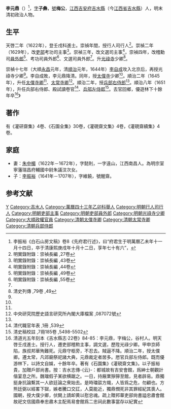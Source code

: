 {{明清人物信息框
| 姓名 = 李元鼎
| 原名 =
| 圖片名稱 = 
| 圖片大小 = 220px
| 圖片說明 = 
| 最高職務 = 大明光祿寺少卿<br>大順光祿寺少卿<br>大清光祿大夫兵部左侍郎
| 國家 = 
| 爵位 =
| 籍貫 = [[江西|江西]][[吉安府|吉安府]][[吉水縣|吉水縣]]
| 族裔 = 
| 字號 = 字子彝，號梅公
| 室名 = 灌研齋、心遠廬
| 諡號 = 
| 出生日期 = 明萬曆二十三年十一月十四（1594年）
| 出生地點 = 
| 逝世日期 = 清康熙八年十月十二（1670年）
| 逝世地點 = 
| 墓葬 =
| 配偶 = [[朱中楣|朱中楣]]
| 親屬 = 族叔 [[李邦華|李邦華]]<br>子 [[李振裕|李振裕]]
| 出身 = 
*萬曆四十三年乙卯科舉人
*天啓二年壬戌科同進士出身
| 經歷 = 
| 著作 =
}}

'''李元鼎'''（{{bd|1595年||1670年|catIdx=Li}}）<ref>李振裕《白石山房文稿》卷8《先府君行述》，曰“府君生于明萬曆乙未年十一月十四日，卒于清康熙庚戌年十月十二日，享年七十有六”，</ref>，[[表字|字]]'''子彝'''，[[號|號]]'''梅公'''，[[江西|江西]][[吉安府|吉安府]][[吉水縣|吉水縣]]（今[[江西省|江西省]][[吉水縣|吉水縣]]）人，明末清初政治人物。

==生平==
天啓二年（1622年），登壬戌科進士。崇禎年間，授行人司行人<ref>明實錄附錄：崇禎長編 ,27卷</ref>。崇禎二年（1629年），改[[吏部|吏部]]考功司主事<ref>明實錄附錄：崇禎長編 ,43卷</ref>。崇禎三年，改文選司主事<ref>明實錄附錄：崇禎長編 ,44卷</ref>，崇禎四年，改稽勳司[[員外郎|員外郎]]<ref>明實錄附錄：崇禎長編 ,49卷</ref>、考功司員外郎<ref name="明實錄附錄：崇禎長編 ,55卷">明實錄附錄：崇禎長編 ,55卷</ref>、文選司員外郎<ref name="明實錄附錄：崇禎長編 ,55卷"/>。升[[光祿寺|光祿寺]]少卿<ref name="清史列傳 ,79卷 ,49">清史列傳 ,79卷 ,49</ref>。

崇禎十七年（大順[[永昌_(大順)|永昌]]元年，清[[順治|順治]]元年，1644年）[[李自成|李自成]]攻入北京后，再授光祿寺少卿<ref name="清史列傳 ,79卷 ,49"/>。李自成敗，李元鼎降清。同年，授[[太僕寺|太僕寺]]少卿<ref name="清史列傳 ,79卷 ,49"/>。順治二年（1645年），升任[[太僕寺卿|太僕寺卿]]<ref name="清史列傳 ,79卷 ,49"/>、[[太常寺卿|太常寺卿]]<ref>中央研究院歷史語言研究所內閣大庫檔案 ,087072號</ref>。順治二年，授[[兵部右侍郎|兵部右侍郎]]<ref name="清史列傳 ,79卷 ,49"/>。順治八年（1651年），升任兵部右侍郎、殿試讀卷官<ref>清代職官年表 ,1冊 ,539</ref>、[[兵部左侍郎|兵部左侍郎]]<ref>清史稿校註 ,7冊185卷 ,5498-5502</ref>。去官回鄉，優遊林下十餘年卒<ref>清道光五年刻本《吉水縣志·22卷》84-85：李元鼎，字梅公，谷村人。明天啓壬戌進士。授行人，遷吏部稽勲主事，調文選，歷陞光祿少卿。甲申京師陷，族叔邦華殉難死。元鼎守柩旁，不忍去。賊逼不降。順治二年，授太僕卿。遷太常，凡郊廟祭祀諸大典，元鼎裁定者居多。厯官兵部左侍郎。既而優游林下，以詩文自娛，十餘年卒。著有《石園集》《灌硯齋文集》。以子振裕貴，加贈戶部尚書。按：吉水志傳-{云}-：都城故有吉安會館，爲紳士朝觀計偕宴息之所。魏璫假子某欲横踞之。一日，持厰䅇猙獰至館，見者辟易。鼎獨挺身抗論繫其一人欲廷論之衆始去。是時璫燄方熾，人皆爲之危，勿顧也。方熊廷弼以經畧下獄，嫉者騰口交訌，人莫能近，獨鼎憫死非其罪經紀其喪人。國朝，授大僕少卿，伏闕上請卹黄以慰忠魂。疏上贈邦華吏部尙書謚忠肅會館故祀文信國鼎奉忠肅木主配焉易會館爲二忠祠此數事當存以紀實</ref>》

==著作==
有《灌研齋集》4卷、《石園全集》30卷，《灌硯齋文集》4卷，《灌硯齋續集》4卷。

==家庭==
*妻：[[朱中楣|朱中楣]]（1622年－1672年），字懿則，一字遠山，江西南昌人。為明宗室寧藩瑞昌府輔國中尉朱議汶次女。
*子：[[李振裕|李振裕]]（1641年－1707年），字維饒，號醒齋。

==参考文献==
{{reflist|2}}

{{天啓二年壬戌科殿試金榜}}
{{明清之际江西诸子}}

{{規範控制}}

{{DEFAULTSORT:Li李}}
[[Category:李姓|Y]]
[[Category:吉水人|Category:吉水人]]
[[Category:萬曆四十三年乙卯科舉人|Category:萬曆四十三年乙卯科舉人]]
[[Category:明朝行人司行人|Category:明朝行人司行人]]
[[Category:明朝吏部主事|Category:明朝吏部主事]]
[[Category:明朝吏部員外郎|Category:明朝吏部員外郎]]
[[Category:明朝光祿寺少卿|Category:明朝光祿寺少卿]]
[[Category:大順政權官員|Category:大順政權官員]]
[[Category:清朝太僕寺卿|Category:清朝太僕寺卿]]
[[Category:清朝太常寺卿|Category:清朝太常寺卿]]
[[Category:清朝兵部侍郎|Category:清朝兵部侍郎]]